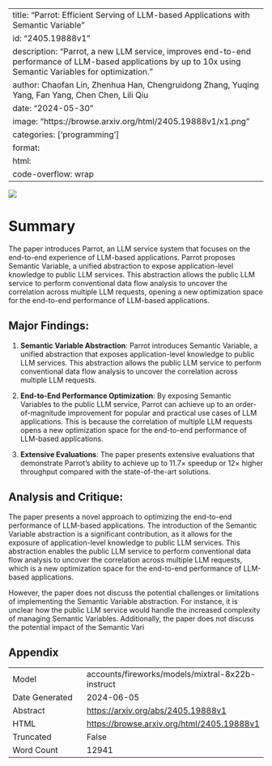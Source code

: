 
---
title: "Parrot: Efficient Serving of LLM-based Applications with Semantic Variable"
id: "2405.19888v1"
description: "Parrot, a new LLM service, improves end-to-end performance of LLM-based applications by up to 10x using Semantic Variables for optimization."
author: Chaofan Lin, Zhenhua Han, Chengruidong Zhang, Yuqing Yang, Fan Yang, Chen Chen, Lili Qiu
date: "2024-05-30"
image: "https://browse.arxiv.org/html/2405.19888v1/x1.png"
categories: ['programming']
format:
  html:
    code-overflow: wrap
---

![](https://browse.arxiv.org/html/2405.19888v1/x1.png)

# Summary

The paper introduces Parrot, an LLM service system that focuses on the end-to-end experience of LLM-based applications. Parrot proposes Semantic Variable, a unified abstraction to expose application-level knowledge to public LLM services. This abstraction allows the public LLM service to perform conventional data flow analysis to uncover the correlation across multiple LLM requests, opening a new optimization space for the end-to-end performance of LLM-based applications.

## Major Findings:

1. **Semantic Variable Abstraction**: Parrot introduces Semantic Variable, a unified abstraction that exposes application-level knowledge to public LLM services. This abstraction allows the public LLM service to perform conventional data flow analysis to uncover the correlation across multiple LLM requests.

2. **End-to-End Performance Optimization**: By exposing Semantic Variables to the public LLM service, Parrot can achieve up to an order-of-magnitude improvement for popular and practical use cases of LLM applications. This is because the correlation of multiple LLM requests opens a new optimization space for the end-to-end performance of LLM-based applications.

3. **Extensive Evaluations**: The paper presents extensive evaluations that demonstrate Parrot's ability to achieve up to 11.7× speedup or 12× higher throughput compared with the state-of-the-art solutions.

## Analysis and Critique:

The paper presents a novel approach to optimizing the end-to-end performance of LLM-based applications. The introduction of the Semantic Variable abstraction is a significant contribution, as it allows for the exposure of application-level knowledge to public LLM services. This abstraction enables the public LLM service to perform conventional data flow analysis to uncover the correlation across multiple LLM requests, which is a new optimization space for the end-to-end performance of LLM-based applications.

However, the paper does not discuss the potential challenges or limitations of implementing the Semantic Variable abstraction. For instance, it is unclear how the public LLM service would handle the increased complexity of managing Semantic Variables. Additionally, the paper does not discuss the potential impact of the Semantic Vari

## Appendix

|          |          |
|----------|----------|
| Model     | accounts/fireworks/models/mixtral-8x22b-instruct       |
| Date Generated     | 2024-06-05       |
| Abstract | [https://arxiv.org/abs/2405.19888v1](https://arxiv.org/abs/2405.19888v1)        |
| HTML     | [https://browse.arxiv.org/html/2405.19888v1](https://browse.arxiv.org/html/2405.19888v1)       |
| Truncated       | False       |
| Word Count       | 12941       |